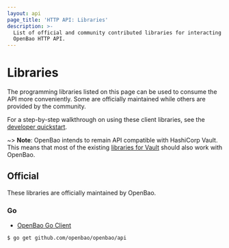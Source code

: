 ```yaml
---
layout: api
page_title: 'HTTP API: Libraries'
description: >-
  List of official and community contributed libraries for interacting with the
  OpenBao HTTP API.
---
```


# Libraries

The programming libraries listed on this page can be used to consume the API more conveniently.
Some are officially maintained while others are provided by the community.

For a step-by-step walkthrough on using these client libraries, see the [developer quickstart](/vault/docs/get-started/developer-qs).

~> **Note**: OpenBao intends to remain API compatible with HashiCorp Vault. This
means that most of the existing [libraries for
Vault](https://developer.hashicorp.com/vault/api-docs/libraries) should also
work with OpenBao.

## Official

These libraries are officially maintained by OpenBao.

### Go

- [OpenBao Go Client](https://github.com/openbao/openbao/tree/main/api)

```shell-session
$ go get github.com/openbao/openbao/api
```

